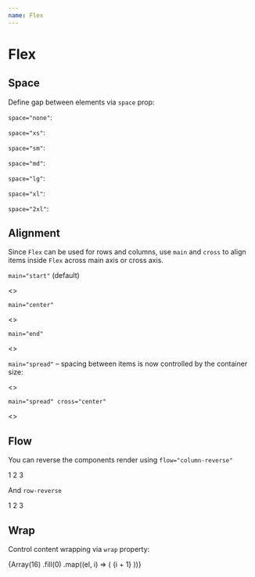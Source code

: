 ```yaml
---
name: Flex
---
```




# Flex

## Space

Define gap between elements via `space` prop:

`space="none"`:

<Playground>
  <Flex space="none">
    <ExampleBox />
    <ExampleBox />
    <ExampleBox />
  </Flex>
</Playground>

`space="xs"`:

<Playground>
  <Flex space="xs">
    <ExampleBox />
    <ExampleBox />
    <ExampleBox />
  </Flex>
</Playground>

`space="sm"`:

<Playground>
  <Flex space="sm">
    <ExampleBox />
    <ExampleBox />
    <ExampleBox />
  </Flex>
</Playground>

`space="md"`:

<Playground>
  <Flex space="md">
    <ExampleBox />
    <ExampleBox />
    <ExampleBox />
  </Flex>
</Playground>

`space="lg"`:

<Playground>
  <Flex space="lg">
    <ExampleBox />
    <ExampleBox />
    <ExampleBox />
  </Flex>
</Playground>

`space="xl"`:

<Playground>
  <Flex space="xl">
    <ExampleBox />
    <ExampleBox />
    <ExampleBox />
  </Flex>
</Playground>

`space="2xl"`:

<Playground>
  <Flex space="2xl">
    <ExampleBox />
    <ExampleBox />
    <ExampleBox />
  </Flex>
</Playground>

## Alignment

Since `Flex` can be used for rows and columns, use `main` and `cross` to align items inside `Flex`
across main axis or cross axis.

`main="start"` (default)

<Playground>
  <>
    <Flex css={{ width: '400px', bc: '$lightBlue050' }} space="md" main="start">
      <ExampleBox css={{ width: '$16' }} />
      <ExampleBox css={{ width: '$12' }} />
      <ExampleBox css={{ width: '$20' }} />
    </Flex>
    <Flex css={{ width: '400px', bc: '$lightBlue050', mt: '$8' }} space="md" flow="row" main="start">
      <ExampleBox css={{ width: '$16' }} />
      <ExampleBox css={{ width: '$12' }} />
      <ExampleBox css={{ width: '$20' }} />
    </Flex>
  </>
</Playground>

`main="center"`

<Playground>
  <>
    <Flex css={{ width: '400px', bc: '$lightBlue050' }} space="md" main="start">
      <ExampleBox css={{ width: '$16' }} />
      <ExampleBox css={{ width: '$12' }} />
      <ExampleBox css={{ width: '$20' }} />
    </Flex>
    <Flex css={{ width: '400px', bc: '$lightBlue050', mt: '$8' }} space="md" flow="row" main="start">
      <ExampleBox css={{ width: '$16' }} />
      <ExampleBox css={{ width: '$12' }} />
      <ExampleBox css={{ width: '$20' }} />
    </Flex>
  </>
</Playground>

`main="end"`

<Playground>
  <>
    <Flex css={{ width: '400px', height: '240px', bc: '$lightBlue050' }} space="md" main="end">
      <ExampleBox css={{ width: '$16' }} />
      <ExampleBox css={{ width: '$12' }} />
      <ExampleBox css={{ width: '$20' }} />
    </Flex>
    <Flex css={{ width: '400px', bc: '$lightBlue050', mt: '$8' }} space="md" flow="row" main="end">
      <ExampleBox css={{ width: '$16' }} />
      <ExampleBox css={{ width: '$12' }} />
      <ExampleBox css={{ width: '$20' }} />
    </Flex>
  </>
</Playground>

`main="spread"` – spacing between items is now controlled by the container size:

<Playground>
  <>
    <Flex css={{ width: '400px', height: '240px', bc: '$lightBlue050' }} main="spread">
      <ExampleBox css={{ width: '$16' }} />
      <ExampleBox css={{ width: '$12' }} />
      <ExampleBox css={{ width: '$20' }} />
    </Flex>
    <Flex css={{ width: '400px', bc: '$lightBlue050', mt: '$8' }} flow="row" main="spread">
      <ExampleBox css={{ width: '$16' }} />
      <ExampleBox css={{ width: '$12' }} />
      <ExampleBox css={{ width: '$20' }} />
    </Flex>
  </>
</Playground>

`main="spread" cross="center"`

<Playground>
  <>
    <Flex css={{ width: '400px', height: '240px', bc: '$lightBlue050' }} cross="center" main="spread">
      <ExampleBox css={{ width: '$16' }} />
      <ExampleBox css={{ width: '$12' }} />
      <ExampleBox css={{ width: '$20' }} />
    </Flex>
    <Flex
      css={{ width: '400px', bc: '$lightBlue050', height: '100px', mt: '$8' }}
      flow="row"
      cross="center"
      main="spread"
    >
      <ExampleBox css={{ width: '$16' }} />
      <ExampleBox css={{ width: '$12' }} />
      <ExampleBox css={{ width: '$20' }} />
    </Flex>
  </>
</Playground>

## Flow

You can reverse the components render using `flow="column-reverse"`

<Playground>
  <Flex flow="column-reverse" space="md">
    <ExampleBox>1</ExampleBox>
    <ExampleBox>2</ExampleBox>
    <ExampleBox>3</ExampleBox>
  </Flex>
</Playground>

And `row-reverse`

<Playground>
  <Flex flow="row" alignY="center" align="right" flow="row-reverse" space="md">
    <ExampleBox css={{ height: '24px' }}>1</ExampleBox>
    <ExampleBox css={{ height: '44px' }}>2</ExampleBox>
    <ExampleBox css={{ height: '64px' }}>3</ExampleBox>
  </Flex>
</Playground>

## Wrap

Control content wrapping via `wrap` property:

<Playground>
  <Box css={{ width: 50 * 4 + (4 - 1) * 8 }}>
    <Flex flow="row-reverse" wrap="wrap-reverse" space="sm">
      {Array(16)
        .fill(0)
        .map((el, i) => (
          <ExampleBox key={i}>{i + 1}</ExampleBox>
        ))}
    </Flex>
  </Box>
</Playground>
